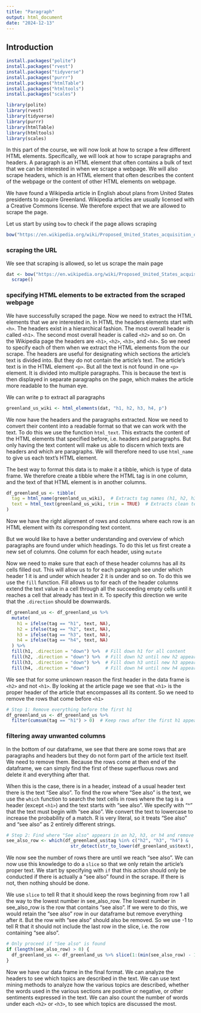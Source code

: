 ```yaml
---
title: "Paragraph"
output: html_document
date: "2024-12-13"
---
```


## Introduction
```r
install.packages("polite")
install.packages("rvest")
install.packages("tidyverse")
install.packages("purrr")
install.packages("htmlTable")
install.packages("htmltools")
install.packages("scales")
```

```r
library(polite)
library(rvest)
library(tidyverse)
library(purrr)
library(htmlTable)
library(htmltools)
library(scales)
```

In this part of the course, we will now look at how to scrape a few  different HTML elements. Specifically, we will look at how to scrape paragraphs and headers. A paragraph is an HTML element that often contains a bulk of text that we can be interested in when we scrape a webpage. We will also scrape headers, which is an HTML element that often describes the content of the webpage or the content of other HTML elements on webpage.


We have found a Wikipedia article in English about plans from United States presidents to acquire Greenland. Wikipedia articles are usually licensed with a Creative Commons license. We therefore expect that we are allowed to scrape the page. 

Let us start by using `bow` to check if the page allows scraping
```r
bow("https://en.wikipedia.org/wiki/Proposed_United_States_acquisition_of_Greenland")

```

### scraping the URL
We see that scraping is allowed, so let us scrape the main page
```r
dat <- bow("https://en.wikipedia.org/wiki/Proposed_United_States_acquisition_of_Greenland") %>% 
  scrape()
```

### specifying HTML elements to be extracted from the scraped webpage
We have successfully scraped the page. Now we need to extract the HTML elements that we are interested in. In HTML the headers elements start with `<h>`. The headers exist in a hierarchical fashion. The most overall header is called `<h1>`. The second most overall header is called `<h2>` and so on. On the Wikipedia page the headers are `<h1>`, `<h2>`, `<h3>`, and `<h4>`. So we need to specify each of them when we extract the HTML elements from the our scrape. The headers are useful for designating which sections the article's text is divided into. But they do not contain the article's text. The article's text is in the HTML element `<p>`. But all the text is not found in one `<p>` element. It is divided into multiple paragraphs. This is because the text is then displayed in separate paragraphs on the page, which makes the article more readable to the human eye. 

We can write p to extract all paragraphs
```r
greenland_us_wiki <- html_elements(dat, "h1, h2, h3, h4, p")
```

We now have the headers and the paragraphs extracted. Now we need to convert their content into a readable format so that we can work with the text. To do this we use the function `html_text`. This extracts the content of the HTML elements that specified before, i.e. headers and paragraphs. But only having the text content will make us able to discern which texts are headers and which are paragraphs. We will therefore need to use `html_name` to give us each text's HTML element. 

The best way to format this data is to make it a tibble, which is type of data frame. We therefore create a tibble where the HTML tag is in one column, and the text of that HTML element is in another columns. 
```r
df_greenland_us <- tibble(
  tag = html_name(greenland_us_wiki),  # Extracts tag names (h1, h2, h3, h4, p)
  text = html_text(greenland_us_wiki, trim = TRUE)  # Extracts clean text
)

```

Now we have the right alignment of rows and columns where each row is an HTML element with its corresponding text content. 

But we would like to have a better understanding and overview of which paragraphs are found under which headings. To do this let us first create a new set of columns. One column for each header, using `mutate`

Now we need to make sure that each of these header columns has all its cells filled out. This will allow us to for each paragraph see under which header 1 it is and under which header 2 it is under and so on. To do this we use the `fill` function. Fill allows us to for each of the header columns extend the text value in a cell through all the succeeding empty cells until it reaches a cell that already has text in it. To specify this direction we write that the `.direction` should be downwards. 
```r
df_greenland_us <- df_greenland_us %>%
  mutate(
    h1 = ifelse(tag == "h1", text, NA),
    h2 = ifelse(tag == "h2", text, NA),
    h3 = ifelse(tag == "h3", text, NA),
    h4 = ifelse(tag == "h4", text, NA)
  ) %>%
  fill(h1, .direction = "down") %>%  # Fill down h1 for all content
  fill(h2, .direction = "down") %>%  # Fill down h2 until new h2 appears
  fill(h3, .direction = "down") %>%  # Fill down h3 until new h3 appears
  fill(h4, .direction = "down")      # Fill down h4 until new h4 appears
```

We see that for some unknown reason the first header in the data frame is `<h2>` and not `<h1>`. By looking at the article page we see that `<h1>` is the proper header of the article that encompasses all its content. So we need to remove the rows that come before `<h1>`
```r
# Step 1: Remove everything before the first h1
df_greenland_us <- df_greenland_us %>%
  filter(cumsum(tag == "h1") > 0)  # Keep rows after the first h1 appears
```

### filtering away unwanted columns
In the bottom of our dataframe, we see that there are some rows that are paragraphs and headers but they do not form part of the article text itself. We need to remove them. Because the rows come at then end of the dataframe, we can simply find the first of these superfluous rows and delete it and everything after that.

When this is the case, there is in a header, instead of a usual header text there is the text "See also". To find the row where "See also" is the text, we use the `which` function to search the text cells in rows where the tag is a header (except `<h1>`) and the text starts with "see also". We specify with "^" that the text must begin with "see also". We convert the text to lowercase to increase the probability of a match. R is very literal, so it treats "See also" and "see also" as 2 entirely different strings.
```r
# Step 2: Find where "See also" appears in an h2, h3, or h4 and remove everything after
see_also_row <- which(df_greenland_us$tag %in% c("h2", "h3", "h4") & 
                        str_detect(str_to_lower(df_greenland_us$text), "^see also"))
```

We now see the number of rows there are until we reach "see also". We can now use this knowledge to do a `slice` so that we only retain the article's proper text. We start by specifying with `if` that this action should only be conducted if there is actually a "see also" found in the scrape. If there is not, then nothing should be done. 

We use `slice` to tell R that it should keep the rows beginning from row 1 all the way to the lowest number in see_also_row. The lowest number in see_also_row is the row that contains "see also". If we were to do this, we would retain the "see also" row in our dataframe but remove everything after it. But the row with "see also" should also be removed. So we use -1 to tell R that it should not include the last row in the slice, i.e. the row containing "see also".

```r
# Only proceed if "See also" is found
if (length(see_also_row) > 0) {
  df_greenland_us <- df_greenland_us %>% slice(1:(min(see_also_row) - 1))  # Keep only rows before "See also"
}
```

Now we have our data frame in the final format. We can analyze the headers to see which topics are described in the text. We can use text mining methods to analyze how the various topics are described, whether the words used in the various sections are positive or negative, or other sentiments expressed in the text. We can also count the number of words under each `<h2>` or `<h3>`, to see which topics are discussed the most. 
